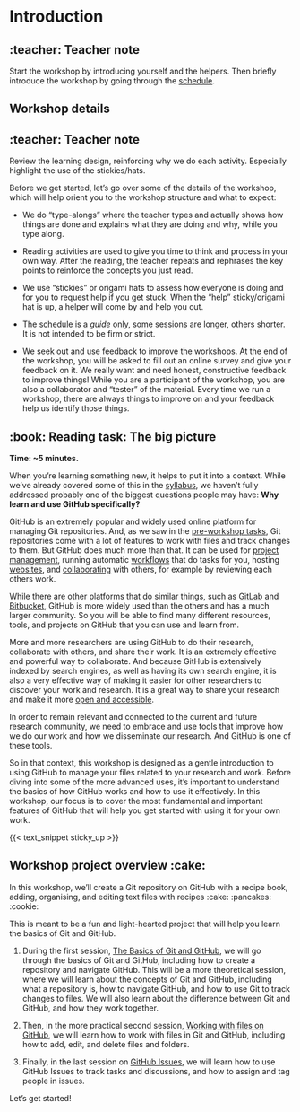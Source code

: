 # Introduction {#sec-introduction}

::: {.callout-note collapse="true"}
## :teacher: Teacher note

Start the workshop by introducing yourself and the helpers. Then
briefly introduce the workshop by going through the
[schedule](/overview/schedule.qmd).
:::

## Workshop details

::: {.callout-note collapse="true"}
## :teacher: Teacher note

Review the learning design, reinforcing why we do each activity.
Especially highlight the use of the stickies/hats.
:::

Before we get started, let's go over some of the details of the
workshop, which will help orient you to the workshop structure and what
to expect:

-   We do "type-alongs" where the teacher types and actually shows how
    things are done and explains what they are doing and why, while you
    type along.

-   Reading activities are used to give you time to think and process in
    your own way. After the reading, the teacher repeats and rephrases
    the key points to reinforce the concepts you just read.

-   We use "stickies" or origami hats to assess how everyone is doing and
    for you to request help if you get stuck. When the "help"
    sticky/origami hat is up, a helper will come by and help you out.

-   The [schedule](/overview/schedule.qmd) is a *guide* only, some
    sessions are longer, others shorter. It is not intended to be firm
    or strict.

-   We seek out and use feedback to improve the workshops. At the end of
    the workshop, you will be asked to fill out an online survey and
    give your feedback on it. We really want and need honest,
    constructive feedback to improve things! While you are a participant
    of the workshop, you are also a collaborator and "tester" of the
    material. Every time we run a workshop, there are always things to
    improve on and your feedback help us identify those things.

<!-- TODO: I feel I am missing something here but can't remember -->

## :book: Reading task: The big picture

**Time: \~5 minutes.**

When you're learning something new, it helps to put it into a context.
While we've already covered some of this in the
[syllabus](/overview/syllabus.qmd), we haven't fully addressed probably
one of the biggest questions people may have: **Why learn and use GitHub
specifically?**

GitHub is an extremely popular and widely used online platform for
managing Git repositories. And, as we saw in the [pre-workshop
tasks](/pre-workshop/git-and-github.qmd), Git repositories come with a
lot of features to work with files and track changes to them. But GitHub
does much more than that. It can be used for [project
management](https://docs.github.com/en/issues/planning-and-tracking-with-projects/learning-about-projects/about-projects),
running automatic [workflows](https://docs.github.com/en/actions) that
do tasks for you, hosting [websites](https://docs.github.com/en/pages),
and
[collaborating](https://docs.github.com/en/get-started/using-github/github-flow)
with others, for example by reviewing each others work.

While there are other platforms that do similar things, such as
[GitLab](https://gitlab.com/) and [Bitbucket](https://bitbucket.org/),
GitHub is more widely used than the others and has a much larger
community. So you will be able to find many different resources, tools,
and projects on GitHub that you can use and learn from.

More and more researchers are using GitHub to do their research,
collaborate with others, and share their work. It is an extremely
effective and powerful way to collaborate. And because GitHub is
extensively indexed by search engines, as well as having its own search
engine, it is also a very effective way of making it easier for other
researchers to discover your work and research. It is a great way to
share your research and make it more [open and
accessible](https://en.wikipedia.org/wiki/Open_research).

In order to remain relevant and connected to the current and future
research community, we need to embrace and use tools that improve how we
do our work and how we disseminate our research. And GitHub is one of
these tools.

So in that context, this workshop is designed as a gentle introduction
to using GitHub to manage your files related to your research and work.
Before diving into some of the more advanced uses, it's important to
understand the basics of how GitHub works and how to use it effectively.
In this workshop, our focus is to cover the most fundamental and
important features of GitHub that will help you get started with using
it for your own work.

{{< text_snippet sticky_up >}}

## Workshop project overview :cake:

In this workshop, we'll create a Git repository on GitHub with a recipe
book, adding, organising, and editing text files with recipes :cake:
:pancakes: :cookie:

This is meant to be a fun and light-hearted project that will help you
learn the basics of Git and GitHub.

1. During the first session, [The Basics of Git and
GitHub](/sessions/basics.qmd), we will go through the basics of Git and
GitHub, including how to create a repository and navigate GitHub. This will be a more theoretical
   session, where we will learn about the concepts of Git and GitHub,
   including what a repository is, how to navigate GitHub, and how to
   use Git to track changes to files. We will also learn about the
   difference between Git and GitHub, and how they work together.

2. Then,
in the more practical second session, [Working with files on
GitHub](/sessions/working-with-files.qmd), we will learn how to work
with files in Git and GitHub, including how to add, edit, and delete
files and folders.

3. Finally, in the last session on [GitHub
Issues](/sessions/using-issues.qmd), we will learn how to use GitHub
Issues to track tasks and discussions, and how to assign and tag people in issues.

Let's get started!
